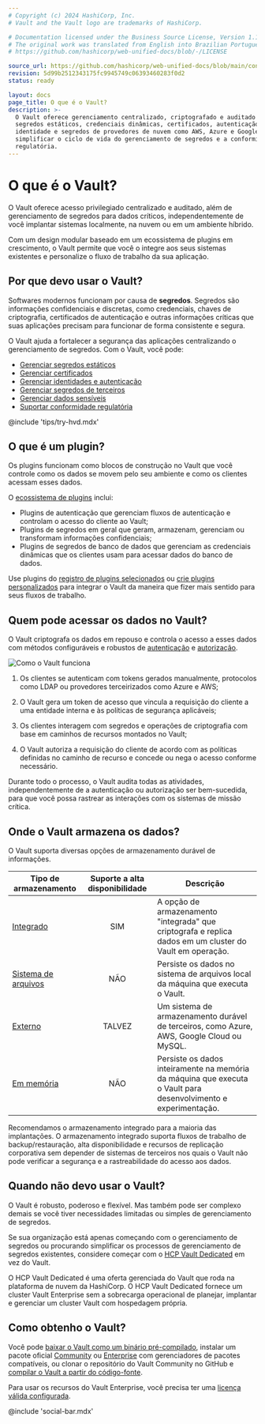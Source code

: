 ```yaml
---
# Copyright (c) 2024 HashiCorp, Inc.
# Vault and the Vault logo are trademarks of HashiCorp.

# Documentation licensed under the Business Source License, Version 1.1.
# The original work was translated from English into Brazilian Portuguese.
# https://github.com/hashicorp/web-unified-docs/blob/-/LICENSE

source_url: https://github.com/hashicorp/web-unified-docs/blob/main/content/vault/v1.21.x/content/docs/about-vault/what-is-vault.mdx
revision: 5d99b2512343175fc9945749c06393460283f0d2
status: ready

layout: docs
page_title: O que é o Vault?
description: >-
  O Vault oferece gerenciamento centralizado, criptografado e auditado para
  segredos estáticos, credenciais dinâmicas, certificados, autenticação de
  identidade e segredos de provedores de nuvem como AWS, Azure e Google para
  simplificar o ciclo de vida do gerenciamento de segredos e a conformidade
  regulatória.
---
```


# O que é o Vault?

O Vault oferece acesso privilegiado centralizado e auditado, além de
gerenciamento de segredos para dados críticos, independentemente de você
implantar sistemas localmente, na nuvem ou em um ambiente híbrido.

Com um design modular baseado em um ecossistema de plugins em crescimento, o
Vault permite que você o integre aos seus sistemas existentes e personalize o
fluxo de trabalho da sua aplicação.

## Por que devo usar o Vault?

Softwares modernos funcionam por causa de **segredos**.
Segredos são informações confidenciais e discretas, como credenciais, chaves de
criptografia, certificados de autenticação e outras informações críticas que
suas aplicações precisam para funcionar de forma consistente e segura.

O Vault ajuda a fortalecer a segurança das aplicações centralizando o
gerenciamento de segredos.
Com o Vault, você pode:

- [Gerenciar segredos estáticos](/vault/docs/about-vault/why-use-vault/static-secrets)
- [Gerenciar certificados](/vault/docs/about-vault/why-use-vault/certificates)
- [Gerenciar identidades e autenticação](/vault/docs/about-vault/why-use-vault/identities)
- [Gerenciar segredos de terceiros](/vault/docs/about-vault/why-use-vault/3rd-party-secrets)
- [Gerenciar dados sensíveis](/vault/docs/about-vault/why-use-vault/sensitive-data)
- [Suportar conformidade regulatória](/vault/docs/about-vault/why-use-vault/regulatory-compliance)

@include 'tips/try-hvd.mdx'

## O que é um plugin?

Os plugins funcionam como blocos de construção no Vault que você controle como
os dados se movem pelo seu ambiente e como os clientes acessam esses dados.

O [ecossistema de plugins](/vault/docs/plugins) inclui:

- Plugins de autenticação que gerenciam fluxos de autenticação e controlam o
  acesso do cliente ao Vault;
- Plugins de segredos em geral que geram, armazenam, gerenciam ou transformam
  informações confidenciais;
- Plugins de segredos de banco de dados que gerenciam as credenciais dinâmicas
  que os clientes usam para acessar dados do banco de dados.

Use plugins do [registro de plugins selecionados](/vault/integrations) ou
[crie plugins personalizados](/vault/docs/plugins/plugin-development) para
integrar o Vault da maneira que fizer mais sentido para seus fluxos de trabalho.

## Quem pode acessar os dados no Vault?

O Vault criptografa os dados em repouso e controla o acesso a esses dados com
métodos configuráveis e robustos de [autenticação](/vault/docs/concepts/auth) e
[autorização](/vault/docs/concepts/policies).

![Como o Vault funciona](/img/how-vault-works.png)

1. Os clientes se autenticam com tokens gerados manualmente, protocolos como
   LDAP ou provedores terceirizados como Azure e AWS;

2. O Vault gera um token de acesso que vincula a requisição do cliente a uma
   entidade interna e às políticas de segurança aplicáveis;

3. Os clientes interagem com segredos e operações de criptografia com base em
   caminhos de recursos montados no Vault;

4. O Vault autoriza a requisição do cliente de acordo com as políticas definidas
   no caminho de recurso e concede ou nega o acesso conforme necessário.

Durante todo o processo, o Vault audita todas as atividades, independentemente
de a autenticação ou autorização ser bem-sucedida, para que você possa rastrear
as interações com os sistemas de missão crítica.

## Onde o Vault armazena os dados?

O Vault suporta diversas opções de armazenamento durável de informações.

Tipo de armazenamento                                               | Suporte a alta disponibilidade | Descrição
------------------------------------------------------------------- |:------------------------------:|----------------------------------------------------------------------------------------------------------------
[Integrado](/vault/docs/configuration/storage/raft)                 |              SIM               | A opção de armazenamento "integrada" que criptografa e replica dados em um cluster do Vault em operação.
[Sistema de arquivos](/vault/docs/configuration/storage/filesystem) |              NÃO               | Persiste os dados no sistema de arquivos local da máquina que executa o Vault.
[Externo](/vault/docs/configuration/storage#integrated-vs-external) |             TALVEZ             | Um sistema de armazenamento durável de terceiros, como Azure, AWS, Google Cloud ou MySQL.
[Em memória](/vault/docs/configuration/storage/in-memory)           |              NÃO               | Persiste os dados inteiramente na memória da máquina que executa o Vault para desenvolvimento e experimentação.

Recomendamos o armazenamento integrado para a maioria das implantações.
O armazenamento integrado suporta fluxos de trabalho de backup/restauração, alta
disponibilidade e recursos de replicação corporativa sem depender de sistemas de
terceiros nos quais o Vault não pode verificar a segurança e a rastreabilidade
do acesso aos dados.

## Quando não devo usar o Vault?

O Vault é robusto, poderoso e flexível.
Mas também pode ser complexo demais se você tiver necessidades limitadas ou
simples de gerenciamento de segredos.

Se sua organização está apenas começando com o gerenciamento de segredos ou
procurando simplificar os processos de gerenciamento de segredos existentes,
considere começar com o [HCP Vault Dedicated](/hcp/docs/vault/what-is-hcp-vault)
em vez do Vault.

O HCP Vault Dedicated é uma oferta gerenciada do Vault que roda na plataforma de
nuvem da HashiCorp.
O HCP Vault Dedicated fornece um cluster Vault Enterprise sem a sobrecarga
operacional de planejar, implantar e gerenciar um cluster Vault com hospedagem
própria.

## Como obtenho o Vault?

Você pode
[baixar o Vault como um binário pré-compilado](http://releases.hashicorp.com/vault),
instalar um pacote oficial [Community](/vault/install) ou
[Enterprise](/vault/install/enterprise) com gerenciadores de pacotes
compatíveis, ou clonar o repositório do Vault Community no GitHub e
[compilar o Vault a partir do código-fonte](/vault/get-vault/build-from-code).

Para usar os recursos do Vault Enterprise, você precisa ter uma
[licença válida configurada](/vault/license).

@include 'social-bar.mdx'
